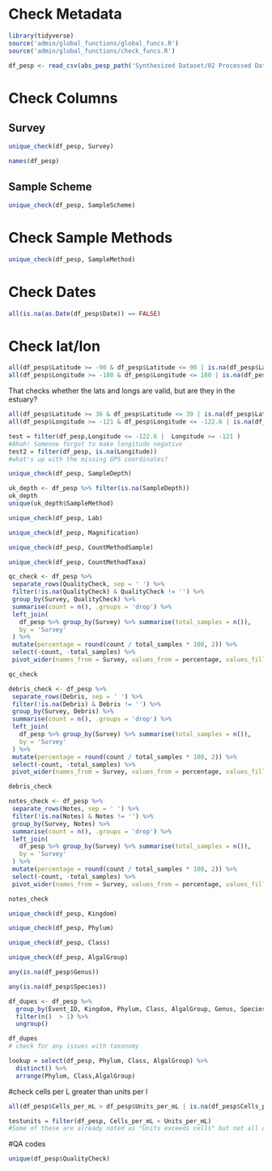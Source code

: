 # Check Metadata

```r
library(tidyverse)
source('admin/global_functions/global_funcs.R')
source('admin/global_functions/check_funcs.R')
```

```r
df_pesp <- read_csv(abs_pesp_path('Synthesized Dataset/02 Processed Data/PESP_dataset.csv'))
```

# Check Columns

## Survey
```r
unique_check(df_pesp, Survey)
```

```r
names(df_pesp)
```
## Sample Scheme
```r
unique_check(df_pesp, SampleScheme)
```

# Check Sample Methods
```r
unique_check(df_pesp, SampleMethod)
```

# Check Dates
```r
all(is.na(as.Date(df_pesp$Date)) == FALSE)
```

# Check lat/lon
```r
all(df_pesp$Latitude >= -90 & df_pesp$Latitude <= 90 | is.na(df_pesp$Latitude)) &
all(df_pesp$Longitude >= -180 & df_pesp$Longitude <= 180 | is.na(df_pesp$Longitude))
```
That checks whether the lats and longs are valid, but are they in the estuary?
```r
all(df_pesp$Latitude >= 36 & df_pesp$Latitude <= 39 | is.na(df_pesp$Latitude)) &
all(df_pesp$Longitude >= -121 & df_pesp$Longitude <= -122.6 | is.na(df_pesp$Longitude))

test = filter(df_pesp,Longitude <= -122.6 |  Longitude >= -121 )
#Ahah! Someone forgot to make longitude negative
test2 = filter(df_pesp, is.na(Longitude))
#what's up with the missing GPS coordinates?
```


```r
unique_check(df_pesp, SampleDepth)
```

```r
uk_depth <- df_pesp %>% filter(is.na(SampleDepth))
uk_depth
unique(uk_depth$SampleMethod)
```

```r
unique_check(df_pesp, Lab)
```

```r
unique_check(df_pesp, Magnification)
```


```r
unique_check(df_pesp, CountMethodSample)
```

```r
unique_check(df_pesp, CountMethodTaxa)
```

```r
qc_check <- df_pesp %>%
 separate_rows(QualityCheck, sep = ' ') %>%
 filter(!is.na(QualityCheck) & QualityCheck != '') %>%
 group_by(Survey, QualityCheck) %>%
 summarise(count = n(), .groups = 'drop') %>%
 left_join(
   df_pesp %>% group_by(Survey) %>% summarise(total_samples = n()),
   by = 'Survey'
 ) %>%
 mutate(percentage = round(count / total_samples * 100, 2)) %>%
 select(-count, -total_samples) %>%
 pivot_wider(names_from = Survey, values_from = percentage, values_fill = 0)

qc_check
```

```r
debris_check <- df_pesp %>%
 separate_rows(Debris, sep = ' ') %>%
 filter(!is.na(Debris) & Debris != '') %>%
 group_by(Survey, Debris) %>%
 summarise(count = n(), .groups = 'drop') %>%
 left_join(
   df_pesp %>% group_by(Survey) %>% summarise(total_samples = n()),
   by = 'Survey'
 ) %>%
 mutate(percentage = round(count / total_samples * 100, 2)) %>%
 select(-count, -total_samples) %>%
 pivot_wider(names_from = Survey, values_from = percentage, values_fill = 0)

debris_check
```

```r
notes_check <- df_pesp %>%
 separate_rows(Notes, sep = ' ') %>%
 filter(!is.na(Notes) & Notes != '') %>%
 group_by(Survey, Notes) %>%
 summarise(count = n(), .groups = 'drop') %>%
 left_join(
   df_pesp %>% group_by(Survey) %>% summarise(total_samples = n()),
   by = 'Survey'
 ) %>%
 mutate(percentage = round(count / total_samples * 100, 2)) %>%
 select(-count, -total_samples) %>%
 pivot_wider(names_from = Survey, values_from = percentage, values_fill = 0)

notes_check
```

```r
unique_check(df_pesp, Kingdom)
```

```r
unique_check(df_pesp, Phylum)
```

```r
unique_check(df_pesp, Class)
```

```r
unique_check(df_pesp, AlgalGroup)
```

```r
any(is.na(df_pesp$Genus))
```

```r
any(is.na(df_pesp$Species))
```

```r
df_dupes <- df_pesp %>%
  group_by(Event_ID, Kingdom, Phylum, Class, AlgalGroup, Genus, Species, Taxon) %>%
  filter(n()  > 1) %>%
  ungroup()

df_dupes
# check for any issues with taxonomy

lookup = select(df_pesp, Phylum, Class, AlgalGroup) %>%
  distinct() %>%
  arrange(Phylum, Class,AlgalGroup)

```

#check cells per L greater than units per l


```r
all(df_pesp$Cells_per_mL > df_pesp$Units_per_mL | is.na(df_pesp$Cells_per_mL)) 

testunits = filter(df_pesp, Cells_per_mL < Units_per_mL)
#Some of these are already noted as "Units exceeds cells" but not all of them.
```

#QA codes

```r
unique(df_pesp$QualityCheck)
```
